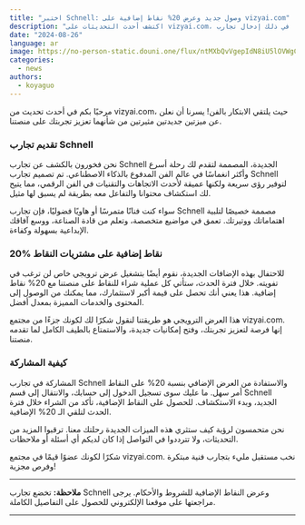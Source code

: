 ```yaml
---
title: "اختبر Schnell: وصول جديد وعرض 20% نقاط إضافية على vizyai.com"
description: "اكتشف أحدث التحديثات على vizyai.com، بما في ذلك إدخال تجارب Schnell وعرض خاص بنسبة 20% على مشتريات النقاط خلال فترة الحدث."
date: "2024-08-26"
language: ar
image: https://no-person-static.douni.one/flux/ntMXbQvVgepIdN8iU5lOVWgCeUtc0xFE.jpg
categories:
  - news
authors:
  - koyaguo
---
```


مرحبًا بكم في أحدث تحديث من vizyai.com، حيث يلتقي الابتكار بالفن! يسرنا أن نعلن عن ميزتين جديدتين مثيرتين من شأنهما تعزيز تجربتك على منصتنا.

### تقديم تجارب Schnell

نحن فخورون بالكشف عن تجارب Schnell الجديدة، المصممة لتقدم لك رحلة أسرع وأكثر انغماسًا في عالم الفن المدفوع بالذكاء الاصطناعي. تم تصميم تجارب Schnell لتوفير رؤى سريعة ولكنها عميقة لأحدث الاتجاهات والتقنيات في الفن الرقمي، مما يتيح لك استكشاف محتوانا والتفاعل معه بطريقة لم يسبق لها مثيل.

سواء كنت فنانًا متمرسًا أو هاويًا فضوليًا، فإن تجارب Schnell مصممة خصيصًا لتلبية اهتماماتك ووتيرتك. تعمق في مواضيع متخصصة، وتعلم من قادة الصناعة، ووسع آفاقك الإبداعية بسهولة وكفاءة.

### 20% نقاط إضافية على مشتريات النقاط

للاحتفال بهذه الإضافات الجديدة، نقوم أيضًا بتشغيل عرض ترويجي خاص لن ترغب في تفويته. خلال فترة الحدث، ستأتي كل عملية شراء للنقاط على منصتنا مع 20% نقاط إضافية. هذا يعني أنك تحصل على قيمة أكبر لاستثمارك، مما يمكنك من الوصول إلى المحتوى والخدمات المميزة بمعدل أفضل.

هذا العرض الترويجي هو طريقتنا لنقول شكرًا لك لكونك جزءًا من مجتمع vizyai.com. إنها فرصة لتعزيز تجربتك، وفتح إمكانيات جديدة، والاستمتاع بالطيف الكامل لما تقدمه منصتنا.

### كيفية المشاركة

المشاركة في تجارب Schnell والاستفادة من العرض الإضافي بنسبة 20% على النقاط أمر سهل. ما عليك سوى تسجيل الدخول إلى حسابك، والانتقال إلى قسم Schnell الجديد، وبدء الاستكشاف. للحصول على النقاط الإضافية، تأكد من الشراء خلال فترة الحدث لتلقي الـ 20% الإضافية.

نحن متحمسون لرؤية كيف ستثري هذه الميزات الجديدة رحلتك معنا. ترقبوا المزيد من التحديثات، ولا تترددوا في التواصل إذا كان لديكم أي أسئلة أو ملاحظات.

شكرًا لكونك عضوًا قيمًا في مجتمع vizyai.com. نخب مستقبل مليء بتجارب فنية مبتكرة وفرص مجزية!

---

**ملاحظة:** تخضع تجارب Schnell وعرض النقاط الإضافية للشروط والأحكام. يرجى مراجعتها على موقعنا الإلكتروني للحصول على التفاصيل الكاملة.

---

